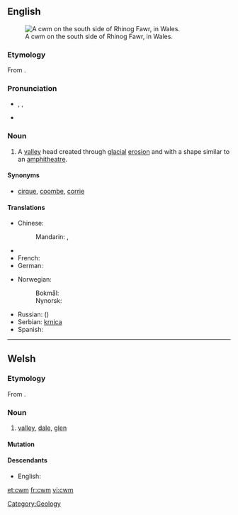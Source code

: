 ==English==
{{wikipedia}}
[[File:Cwm on the south side of Rhinog Fawr - geograph.org.uk - 42111.jpg|thumb|A cwm on the south side of Rhinog Fawr, in Wales.]]

===Etymology===
From {{etyl|cy}} {{term|cwm||[[valley]]|lang=cy}}.

===Pronunciation===
* {{enPR|ko͞om}}, {{IPA|/kuːm/}}, {{SAMPA|/ku:m/}}
* {{rhymes|uːm}}

===Noun===
{{en-noun}}

# A [[valley]] head created through [[glacial]] [[erosion]] and with a shape similar to an [[amphitheatre]].

====Synonyms====
* {{sense|valley}} [[cirque]], [[coombe]], [[corrie]]

====Translations====
{{trans-top|valley head created through glacial erosion}}
* Chinese:
*: Mandarin: {{t|zh|山側凹地|sc=Hani}}, {{t|zh|山侧凹地|tr=shāncè āodì|sc=Hani}}
* {{trreq|Finnish}}
* French: {{t|fr|cirque}}
* German: {{t|de|Kar|n}}
{{trans-mid}}
* Norwegian:
*: Bokmål: {{t|no|botn|m}}
*: Nynorsk: {{t|nn|botn|m}}
* Russian: ({{t|ru|ледниковый}}) {{t|ru|цирк|m}}
* Serbian: [[krnica]] {{f}}
* Spanish: {{t|es|circo}}
{{trans-bottom}}

[[Category:Geology]]

----

==Welsh==

===Etymology===
From {{proto|Celtic|kumbās|lang=cy}}.

===Noun===
{{infl|cy|noun|g=m|plural|[[cymau]]|or|[[cymoedd]]}}

# [[valley]], [[dale]], [[glen]]

====Mutation====
{{cy-mut-c|wm}}

====Descendants====
* English: {{l|en|cwm}}

[[et:cwm]]
[[fr:cwm]]
[[vi:cwm]]